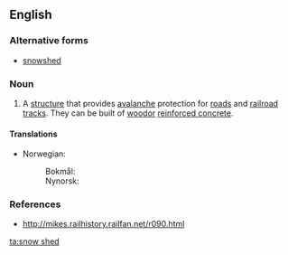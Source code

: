 {{also|snowshed}}
==English==
{{wikipedia}}

===Alternative forms===
* [[snowshed]]

===Noun===
{{en-noun|s}}

# A [[structure]] that provides [[avalanche]] protection for [[road]]s and [[railroad]] [[tracks]]. They can be built of [[wood]]or [[reinforced concrete]].

====Translations====
{{trans-top|protective structure}}
* Norwegian:
*: Bokmål: {{t|nb|snøoverbygg|n}}
*: Nynorsk: {{t|nn|snøoverbygg|n}}
{{trans-mid}}
{{trans-bottom}}

===References===
* http://mikes.railhistory.railfan.net/r090.html

[[ta:snow shed]]